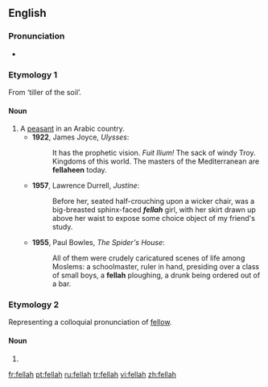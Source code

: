 ==English==

===Pronunciation===
* {{IPA|/ˈfɛlə/}}

===Etymology 1===
From {{etyl|ar}} {{Arab|[[فلاح|فَلَّاح]]}} ‘tiller of the soil’.

====Noun====
{{en-noun|fellahin|pl2=fellaheen}}

# A [[peasant]] in an Arabic country.
#* '''1922''', James Joyce, ''Ulysses'':
#*: It has the prophetic vision.  ''Fuit Ilium!''  The sack of windy Troy.  Kingdoms of this world.  The masters of the Mediterranean are '''fellaheen''' today.
#*'''1957''', Lawrence Durrell, ''Justine'':
#*:Before her, seated half-crouching upon a wicker chair, was a big-breasted sphinx-faced '''''fellah''''' girl, with her skirt drawn up above her waist to expose some choice object of my friend's study.
#* '''1955''', Paul Bowles, ''The Spider's House'':
#*: All of them were crudely caricatured scenes of life among Moslems: a schoolmaster, ruler in hand, presiding over a class of small boys, a '''fellah''' ploughing, a drunk being ordered out of a bar.

===Etymology 2===
Representing a colloquial pronunciation of [[fellow]].

====Noun====
{{en-noun}}

# {{alternative spelling of|[[fella]]}}

[[fr:fellah]]
[[pt:fellah]]
[[ru:fellah]]
[[tr:fellah]]
[[vi:fellah]]
[[zh:fellah]]